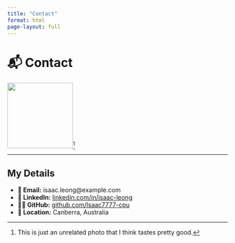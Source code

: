 ```yaml
---
title: "Contact"
format: html
page-layout: full
---
```


# 📬 Contact

![](./assets/me.jpg){width=150px}[^1]

---

## My Details

- **📧 Email:** isaac.leong@example.com  
- **💼 LinkedIn:** [linkedin.com/in/isaac-leong](https://www.linkedin.com/in/isaac-leong)  
- **🧑‍💻 GitHub:** [github.com/Isaac7777-cpu](https://github.com/Isaac7777-cpu)  
- **📍 Location:** Canberra, Australia  

[^1]: This is just an unrelated photo that I think tastes pretty good.
